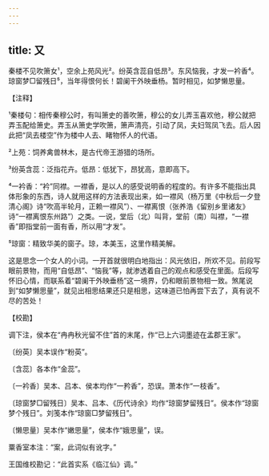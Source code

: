 ```yaml
---
---
---
```

title: 又
---







秦楼不见吹箫女¹，空余上苑风光²。纷英含蕊自低昂³。东风恼我，才发一衿香⁴。琼窗梦□留残日⁵，当年得恨何长！碧阑干外映垂杨。暂时相见，如梦懒思量。

【注释】

¹秦楼句：相传秦穆公时，有叫箫史的善吹箫，穆公的女儿弄玉喜欢他，穆公就把弄玉配给箫史。弄玉从箫史学吹箫，箫声清亮，引动了凤，夫妇驾凤飞去。后人因此把“凤去楼空”作为楼中人去、睹物怀人的代语。

²上苑：饲养禽兽林木，是古代帝王游猎的场所。

³纷英含蕊：泛指花卉。低昂：低犹下，昂犹高，意即高下。

⁴一衿香：“衿”同襟。一襟香，是以人的感受说明香的程度的。有许多不能指出具体形象的东西，诗人就用这样的方法表现出来，如一襟风（杨万里《中秋后一夕登清心阁》诗“吹高半轮月，正赖一襟风”）、一襟离恨（张养浩《留别乡里诸友》诗“一襟离恨东州路”）之类。一说，堂后（北）叫背，堂前（南）叫襟，“一襟香”即指堂前一面有香，所以用“才发”。

⁵琼窗：精致华美的窗子。琼，本美玉，这里作精美解。

这是思念一个女人的小词。一开首就很明白地指出：风光依旧，所欢不见。前段写眼前景物，而用“自低昂”、“恼我”等，就渗透着自己的观点和感受在里面。后段写怀旧心情，而联系着“碧阑干外映垂杨”这一境界，仍和眼前景物相一致。煞尾说到“如梦懒思量”，就见出相思结果还只是相思，这味道已怕再尝下去了，真有说不尽的苦处！

【校勘】

调下注，侯本在“冉冉秋光留不住”首的末尾，作“已上六词墨迹在孟郡王家”。

〔纷英〕吴本误作“粉英”。

〔含蕊〕各本作“金蕊”。

〔一衿香〕吴本、吕本、侯本均作“一矜香”，恐误。萧本作“一枝香”。

〔琼窗梦□留残日〕吴本、吕本、《历代诗余》均作“琼窗梦留残日”。侯本作“琼窗梦个残日”。刘笺本作“琼窗□梦留残日”。

〔懒思量〕吴本作“嫩思量”，侯本作“娥思量”，误。

粟香室本注：“案，此词似有讹字。”

王国维校勘记：“此首实系《临江仙》调。”